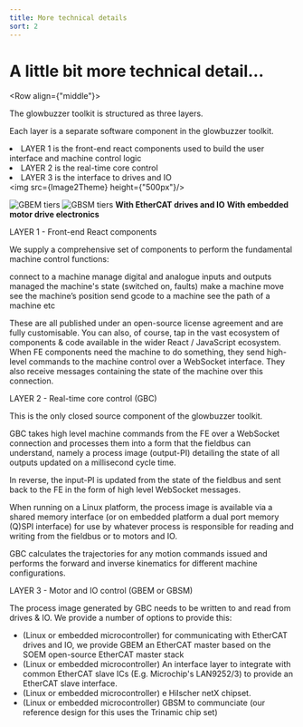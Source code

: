 ```yaml
---
title: More technical details
sort: 2
---
```






# A little bit more technical detail...


<Row align={"middle"}>
    <Col span={12}><p>The glowbuzzer toolkit is structured as three layers.</p>
        <p>Each layer is a separate software component in the glowbuzzer toolkit.</p>
        <li>LAYER 1 is the front-end react components used to build the user interface and machine control logic</li>
        <li>LAYER 2 is the real-time core control</li>
        <li>LAYER 3 is the interface to drives and IO</li>
    </Col>
    <Col span={12}> <img src={Image2Theme} height={"500px"}/></Col>
</Row>



<Row>
    <Col span={12} ><img src={TiersImage1} alt="GBEM tiers" /></Col>
    <Col span={12} ><img src={TiersImage2} alt="GBSM tiers" /></Col>
</Row>

<Row justify="space-around">
<Col span={6}><b>With EtherCAT drives and IO</b></Col>
<Col span={6}><b>With embedded motor drive electronics</b></Col>
</Row>



<Divider orientation="left">LAYER 1 - Front-end React components</Divider>

We supply a comprehensive set of components to perform the fundamental machine control functions:

<List bordered>
    <List.Item>connect to a machine</List.Item>
    <List.Item>manage digital and analogue inputs and outputs</List.Item>
    <List.Item>managed the machine's state (switched on, faults)</List.Item>
        <List.Item>make a machine move</List.Item>
            <List.Item>see the machine’s position</List.Item>
                <List.Item>send gcode to a machine</List.Item>
                    <List.Item>see the path of a machine etc</List.Item>
</List>

These are all published under an open-source license agreement and are fully customisable. You can also, of course, tap in the vast ecosystem of components & code available in the wider React / JavaScript ecosystem. When FE components need the machine to do something, they send high-level commands to the machine control over a WebSocket interface. They also receive messages containing the state of the machine over this connection.

<Divider orientation="left">LAYER 2 - Real-time core control (GBC)</Divider>

This is the only closed source component of the glowbuzzer toolkit.

GBC takes high level machine commands from the FE over a WebSocket connection and processes them into a form that the fieldbus can understand, namely a process image (output-PI) detailing the state of all outputs updated on a millisecond cycle time.

In reverse, the input-PI is updated from the state of the fieldbus and sent back to the FE in the form of high level WebSocket messages.

When running on a Linux platform, the process image is available via a shared memory interface (or on embedded platform a dual port memory (Q)SPI interface) for use by whatever process is responsible for reading and writing from the fieldbus or to motors and IO.

GBC calculates the trajectories for any motion commands issued and performs the forward and inverse kinematics for different machine configurations.

<Divider orientation="left">LAYER 3 - Motor and IO control (GBEM or GBSM)</Divider>

The process image generated by GBC needs to be written to and read from drives & IO. We provide a number of options to provide this:

* (Linux or embedded microcontroller) for communicating with EtherCAT drives and IO, we provide GBEM an EtherCAT master based on the SOEM open-source EtherCAT master stack
* (Linux or embedded microcontroller) An interface layer to integrate with common EtherCAT slave ICs (E.g. Microchip's LAN9252/3) to provide an EtherCAT slave interface.
* (Linux or embedded microcontroller) e Hilscher netX chipset.
* (Linux or embedded microcontroller) GBSM to communciate (our reference design for this uses the Trinamic chip set)
